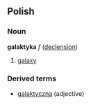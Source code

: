 ==Polish==
===Noun===
'''galaktyka''' ''f'' ([[Wiktionary Appendix:Polish hard feminine noun declension|declension]])
# [[galaxy]]

===Derived terms===
* [[galaktyczna]] (adjective)
